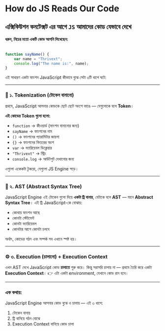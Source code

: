 # How do JS Reads Our Code
## এক্সিকিউশন কনটেক্সট এর আগে `JS` আমাদের কোড যেভাবে দেখে

#### ধরুন, নিচের মতো একটি কোড আপনি লিখেছেন:

```jsx

function sayName() {
    var name = "Thrivext";
    console.log("The name is:", name);
}
```

এই সাধারণ একটা ফাংশন JavaScript কীভাবে বুঝে সেটা ৩টি ধাপে ঘটে:

---

### 🧩 ১. Tokenization (টোকেন বানানো)

প্রথমে, JavaScript আপনার কোডকে ছোট ছোট অংশে ভাঙে — যেগুলোকে বলে **Token**।

**এই কোডের Token গুলো হলো:**

- `function` → কীওয়ার্ড (ফাংশন বানানোর জন্য)
- `sayName` → ফাংশনের নাম
- `()` → ফাংশনের প্যারামিটার জায়গা
- `{}` → ফাংশনের ভিতরের অংশ
- `var` → ভ্যারিয়েবল ডিক্লেয়ার
- `"Thrivext"` → স্ট্রিং
- `console.log` → আউটপুট দেখানোর জন্য

এগুলো একেকটা টুকরো, যেগুলো JS Engine পড়ে।

---
### 🌳 ২. AST (Abstract Syntax Tree)

JavaScript Engine এই টোকেন গুলো দিয়ে **একটা ট্রি বানায়**, যেটাকে বলে **AST** — মানে **Abstract Syntax Tree**।
এই ট্রি JavaScript-কে বোঝায়:

- কোথায় ফাংশন আছে
- কোনটা স্টেটমেন্ট
- কোনটা ভ্যারিয়েবল
- কোনটার আগে কোনটা চলবে

অর্থাৎ, কোডের গঠন এবং সম্পর্ক সব এখানে স্পষ্ট হয়।

---

### ⚙️ ৩. Execution (চালানো) + Execution Context

এখন AST দেখে JavaScript কোড **চালাতে** শুরু করে। কিন্তু সরাসরি চালায় না — প্রথমে তৈরি করে একটা **Execution Context**। 👉 এটা একটা environment, যেখানে কোড রান হবে।

---

### এক কথায়:
JavaScript Engine আপনার কোড বুঝে ও চালায় — এই ৩ ধাপে:

1. টোকেন বানায়
2. ট্রি বানিয়ে গঠন বোঝে
3. Execution Context বানিয়ে কোড চালা
